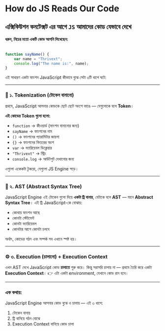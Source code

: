 # How do JS Reads Our Code
## এক্সিকিউশন কনটেক্সট এর আগে `JS` আমাদের কোড যেভাবে দেখে

#### ধরুন, নিচের মতো একটি কোড আপনি লিখেছেন:

```jsx

function sayName() {
    var name = "Thrivext";
    console.log("The name is:", name);
}
```

এই সাধারণ একটা ফাংশন JavaScript কীভাবে বুঝে সেটা ৩টি ধাপে ঘটে:

---

### 🧩 ১. Tokenization (টোকেন বানানো)

প্রথমে, JavaScript আপনার কোডকে ছোট ছোট অংশে ভাঙে — যেগুলোকে বলে **Token**।

**এই কোডের Token গুলো হলো:**

- `function` → কীওয়ার্ড (ফাংশন বানানোর জন্য)
- `sayName` → ফাংশনের নাম
- `()` → ফাংশনের প্যারামিটার জায়গা
- `{}` → ফাংশনের ভিতরের অংশ
- `var` → ভ্যারিয়েবল ডিক্লেয়ার
- `"Thrivext"` → স্ট্রিং
- `console.log` → আউটপুট দেখানোর জন্য

এগুলো একেকটা টুকরো, যেগুলো JS Engine পড়ে।

---
### 🌳 ২. AST (Abstract Syntax Tree)

JavaScript Engine এই টোকেন গুলো দিয়ে **একটা ট্রি বানায়**, যেটাকে বলে **AST** — মানে **Abstract Syntax Tree**।
এই ট্রি JavaScript-কে বোঝায়:

- কোথায় ফাংশন আছে
- কোনটা স্টেটমেন্ট
- কোনটা ভ্যারিয়েবল
- কোনটার আগে কোনটা চলবে

অর্থাৎ, কোডের গঠন এবং সম্পর্ক সব এখানে স্পষ্ট হয়।

---

### ⚙️ ৩. Execution (চালানো) + Execution Context

এখন AST দেখে JavaScript কোড **চালাতে** শুরু করে। কিন্তু সরাসরি চালায় না — প্রথমে তৈরি করে একটা **Execution Context**। 👉 এটা একটা environment, যেখানে কোড রান হবে।

---

### এক কথায়:
JavaScript Engine আপনার কোড বুঝে ও চালায় — এই ৩ ধাপে:

1. টোকেন বানায়
2. ট্রি বানিয়ে গঠন বোঝে
3. Execution Context বানিয়ে কোড চালা
